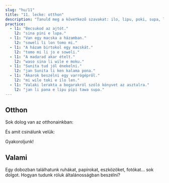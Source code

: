 ```yaml
---
slug: "hu/11"
title: "11. lecke: otthon"
description: "Tanuld meg a következő szavakat: ilo, lipu, poki, supa, lupa, len, open, pini, jo, ijo!"
practice:
  - l1: "Becsukod az ajtót."
    l2: "sina pini e lupa."
  - l1: "Van egy macska a házamban."
    l2: "soweli li lon tomo mi."
  - l1: "A házam birtokol egy macskát."
    l2: "tomo mi li jo e soweli."
  - l1: "A madarad akar ételt."
    l2: "waso sina li wile e moku."
  - l1: "Sunita tud jól énekelni."
    l2: "jan Sunita li ken kalama pona."
  - l1: "Akarok beszélni egy varrógépről."
    l2: "mi wile toki e ilo len."
  - l1: "Valaki lerakta a bogarakról szóló könyvet az asztalra."
    l2: "jan li pana e lipu pipi tawa supa."
---
```



## Otthon

Sok dolog van az otthonainkban:

<List>
  <Word sl="ilo" m="eszköz, pl. kalapács, villa, telefon, app" />
  <Word sl="lipu" m="lapos dolog 󱥡 sona-val, pl. papír, kártya, könyv, weboldal" />
  <Word sl="poki" m="tároló, pl. doboz, fiók, üveg" />
  <Word sl="supa" m="vízszintes felület, pl. polc, asztal, kanapé" />
  <Word sl="lupa" m="egy nyílás, pl. ajtó, ablak, lyuk" />
  <Word sl="len" m="valami, ami elfed/elrejt, pl. ruha, cipő, takaró" />
</List>

És amit csinálunk velük:

<List>
  <Word sl="open" m="elkezdeni, kinyitni, bekapcsolni" />
  <Word sl="pini" m="befejezni, bezárni, kikapcsolni" />
  <Word sl="jo" m="fogni, tartalmazni, magában foglal, birtokol" />
</List>

Gyakoroljunk!

<List>
  <Sentence sl="mi open e lupa." m="Kinyitom az ajtót." />
  <Sentence sl="jan li pini e poki moku." m="Az ember becsukja a hűtőt." />
  <Sentence sl="lipu li lon supa lape." m="A könyv az ágyon van." />
  <Sentence sl="poki mi li ken jo e len." m="A fiókomban lehet ruha." />
  <Sentence sl="ilo mi li wile e wawa." m="A telefonom akar elektromosságot." />
</List>

## Valami

Egy dobozban találhatunk ruhákat, papírokat, eszközöket, fotókat... sok dolgot. Hogyan tudunk róluk általánosságban beszélni?

<List>
  <Word sl="ijo" m="valami, dolog, cucc" />
  <Sentence sl="poki li jo e ijo." m="A dobozban vannak dolgok." />
  <Sentence sl="jan li sitelen e ijo suwi." m="Valaki rajzol valami cukit." />
  <Sentence sl="mi wile toki e ijo kasi." m="Szeretnék valami növényekhez kapcsolódó dologról beszélni." />
</List>

<Practice exercises={frontmatter.practice} client:load />

